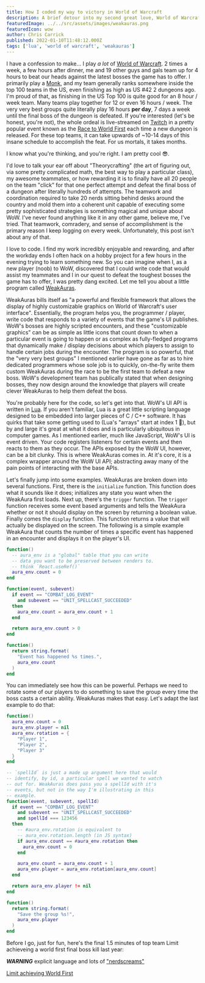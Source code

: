---
title: How I coded my way to victory in World of Warcraft
description: A brief detour into my second great love, World of Warcraft, and how my coding skills helped me excel at the game. 
featuredImage: ../../src/assets/images/weakauras.png
featuredIcon: wow
author: Chris Carrick
published: 2022-01-10T11:48:12.000Z
tags: ['lua', 'world of warcraft', 'weakauras']
---

<!-- TODO: Come up with some Headings for sections -->

<!-- Opening segment (Too long?  I'd hate to cut any of this, I think it's quite good) -->
I have a confession to make... I play *a lot* of [World of Warcraft](). 2 times a week, a few hours after dinner, me and 19 other guys and gals team up for 4 hours to beat our heads against the latest bosses the game has to offer. I primarily play a [Monk](), and my team generally ranks somewhere inside the top 100 teams in the US, even finishing as high as US #42 2 dungeons ago. I'm proud of that, as finishing in the US Top 100 is quite good for an 8 hour / week team. Many teams play together for 12 or even 16 hours / week. The very very best groups quite literally play 16 hours **per day**, 7 days a week until the final boss of the dungeon is defeated. If you're interested (let's be honest, you're not), the whole ordeal is live-streamed on [Twitch]() in a pretty popular event known as the [Race to World First]() each time a new dungeon is released. For these top teams, it can take upwards of ~10-14 days of this insane schedule to accomplish the feat. For us mortals, it takes months. 

I know what you're thinking, and you're right. I am pretty cool 😎.

I'd love to talk your ear off about "Theorycrafting" (the art of figuring out, via some pretty complicated math, the best way to play a particular class), my awesome teammates, or how rewarding it is to finally have all 20 people on the team "click" for that one perfect attempt and defeat the final boss of a dungeon after literally hundreds of attempts. The teamwork and coordination required to take 20 nerds sitting behind desks around the country and mold them into a coherent unit capable of executing some pretty sophisticated strategies is something magical and unique about WoW. I've never found anything like it in any other game, believe me, I've tried. That teamwork, comradery, and sense of accomplishment is the primary reason I keep logging on every week. Unfortunately, this post isn't about any of that.

<!-- Intro to WeakAuras -->
I love to code. I find my work incredibly enjoyable and rewarding, and after the workday ends I often hack on a hobby project for a few hours in the evening trying to learn something new. So you can imagine when I, as a new player (noob) to WoW, discovered that I could write code that would assist my teammates and I in our quest to defeat the toughest bosses the game has to offer, I was pretty dang excited.  Let me tell you about a little program called [WeakAuras](https://github.com/WeakAuras/WeakAuras2).

<!-- FIXME: I don't love the line describing what WA's can do -->
WeakAuras bills itself as "a powerful and flexible framework that allows the display of highly customizable graphics on World of Warcraft's user interface". Essentially, the program helps you, the programmer / player, write code that responds to a variety of events that the game's UI publishes. WoW's bosses are highly scripted encounters, and these "customizable graphics" can be as simple as little icons that count down to when a particular event is going to happen or as complex as fully-fledged programs that dynamically make / display decisions about which players to assign to handle certain jobs during the encounter. The program is so powerful, that the "very very best groups" I mentioned earlier have gone as far as to hire dedicated programmers whose sole job is to quickly, on-the-fly write them custom WeakAuras during the race to be the first team to defeat a new boss. WoW's development team has publically stated that when designing bosses, they now design around the knowledge that players will create clever WeakAuras to help them defeat the boss.

<!-- Section about Lua and writing WeakAuras -->
You're probably here for the code, so let's get into that. WoW's UI API is written in [Lua](). If you aren't familiar, Lua is a great little scripting language designed to be embedded into larger pieces of C / C++ software. It has quirks that take some getting used to (Lua's "arrays" start at index 1 👀), but by and large it's great at what it does and is particularly ubiquitous in computer games. As I mentioned earlier, much like JavaScript, WoW's UI is event driven. Your code registers listeners for certain events and then reacts to them as they occur. The APIs exposed by the WoW UI, however, can be a bit clunky. This is where WeakAuras comes in.  At it's core, it is a complex wrapper around the WoW UI API; abstracting away many of the pain points of interacting with the base APIs.

<!-- TODO: Examples -->
Let's finally jump into some examples. WeakAuras are broken down into several functions. First, there is the `initialize` function. This function does what it sounds like it does; initializes any state you want when the WeakAura first loads.  Next up, there's the `trigger` function. The `trigger` function receives some event based arguments and tells the WeakAura whether or not it should display on the screen by returning a boolean value. Finally comes the `display` function. This function returns a value that will actually be displayed on the screen. The following is a simple example WeakAura that counts the number of times a specific event has happened in an encounter and displays it on the player's UI.

```lua { "filename": "initialize function" }
function()
  -- aura_env is a "global" table that you can write 
  -- data you want to be preserved between renders to.
  -- think `React.useRef()`
  aura_env.count = 0
end
```

```lua { "filename": "trigger function" }
function(event, subevent)
  if event == "COMBAT_LOG_EVENT" 
    and subevent == "UNIT_SPELLCAST_SUCCEEDED" 
  then
    aura_env.count = aura_env.count + 1
  end

  return aura_env.count > 0
end
```

```lua { "filename": "display function" }
function()
  return string.format(
    "Event has happened %s times.",
    aura_env.count
  )
end
```

You can immediately see how this can be powerful. Perhaps we need to rotate some of our players to do something to save the group every time the boss casts a certain ability. WeakAuras makes that easy. Let's adapt the last example to do that:

```lua { "filename": "initialize function" }
function()
  aura_env.count = 0
  aura_env.player = nil
  aura_env.rotation = { 
    "Player 1", 
    "Player 2", 
    "Player 3" 
  }
end
```

```lua { "filename": "trigger function" }
-- `spellId` is just a made up argument here that would 
-- identify, by id, a particular spell we wanted to watch 
-- out for. WeakAuras does pass you a spellId with it's 
-- events, but not in the way I'm illustrating in this 
-- example.
function(event, subevent, spellId)
  if event == "COMBAT_LOG_EVENT" 
    and subevent == "UNIT_SPELLCAST_SUCCEEDED" 
    and spellId === 123456 
  then
    -- #aura_env.rotation is equivalent to 
    -- aura_env.rotation.length (in JS syntax)
    if aura_env.count == #aura_env.rotation then
      aura_env.count = 0
    end

    aura_env.count = aura_env.count + 1
    aura_env.player = aura_env.rotation[aura_env.count] 
  end

  return aura_env.player != nil
end
```

```lua { "filename": "display function" }
function()
  return string.format(
    "Save the group %s!",
    aura_env.player
  )
end
```

Before I go, just for fun, here's the final 1.5 minutes of top team Limit achieveing a world first final boss kill last year:

***WARNING*** explicit language and lots of ["nerdscreams"](https://www.urbandictionary.com/define.php?term=nerdscreams)

[Limit achieving World First](https://youtu.be/Kgzm2XP1hMo)